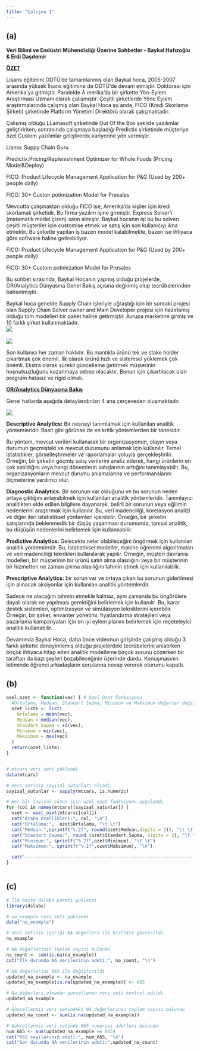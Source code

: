 ```yaml
---
title: "Çalışma 1"
---
```


## (a)

**Veri Bilimi ve Endüstri Mühendisliği Üzerine Sohbetler - Baykal Hafızoğlu & Erdi Daşdemir**

[**ÖZET**]{.underline}

Lisans eğitimini ODTÜ’de tamamlanmış olan Baykal hoca, 2005-2007 arasında yüksek lisans eğitimine de ODTÜ’de devam etmiştir. Doktorası için Amerika’ya gitmiştir. Paralelde A merika’da bir şirkette Yön-Eylem Araştırması Uzmanı olarak çalışmıştır. Çeşitli şirketlerde Yöne Eylem araştırmalarında çalışmış olan Baykal Hoca şu anda, FICO (Kredi Skorlama Şirketi) şirketinde Platform Yönetimi Direktörü olarak çalışmaktadır.

Çalışmış olduğu LLamasoft şirketinde Out Of the Box şeklide yazılımlar geliştirirken, sonrasında çalışmaya başladığı Predictix şirketinde müşteriye özel Custom yazılımlar geliştirerek kariyerine yön vermiştir.

Llama: Suppy Chain Guru

Predictix:Pricing/Replenishment Optimizer for Whole Foods (Pricing Model&Deploy)

FICO: Product Lifecycle Management Application for P&G (Used by 200+ people daily)

FICO: 30+ Custon potimization Model for Presales

Mevcutta çalışmaktan olduğu FICO ise, Amerika’da kişiler için kredi skorlamak şirketidir. Bu firma yazılım işine girmiştir. Express Solver’ı (matematik model çizen) satın almıştır. Baykal hocanın işi bu bu solverı çeşitli müşteriler için customise etmek ve satış için son kullanıcıyı ikna etmektir. Bu şirkette yapılan iş bazen model kalabilmekte, bazen ise ihtiyaca göre software haline getirebiliyor.

FICO: Product Lifecycle Management Application for P&G (Used by 200+ people daily)

FICO: 30+ Custom potimization Model for Presales

Bu sohbet sırasında, Baykal Hocanın yapmış olduğu projelerde, OR/Analytics Dünyasına Genel Bakış açısına değinmiş olup tecrübelerinden bahsetmiştir.

Baykal hoca genelde Supply Chain işleriyle uğraştığı için bir sonraki projesi olan Supply Chain Solver owner and Main Developer projesi için hazırlamış olduğu tüm modelleri bir paket haline getirmiştir. Avrupa marketine girmiş ve 10 farklı şirket kullanmaktadır.\
![](images/1.png)\
\
![](images/2.jpg)

Son kullanıcı her zaman haklıdır. Bu mantıkla ürünü tek ve stake holder çıkartmak çok önemli. İlk olarak ürünü hızlı ve sistemsel yüklemek çok önemli. Ekstra olarak sürekli güncelleme getirmek müşterinin hoşnutsuzluğunu kazanmaya sebep olacaktır. Bunun için çıkartılacak olan program hatasız ve rigid olmalı.

[**OR/Analytics Dünyasına Bakış**]{.underline}

Genel hatlarda aşağıda detaylandırılan 4 ana çerçeveden oluşmaktadır.

![](images/3.jpg)

**Descriptive Analytics:** Bir nesneyi tanımlamak için kullanılan analitik yöntemleridir. Basit gibi görünse de en kritik yöntemlerden bir tanesidir.

Bu yöntem, mevcut verileri kullanarak bir organizasyonun, olayın veya durumun geçmişteki ve mevcut durumunu anlamak için kullanılır. Temel istatistikler, görselleştirmeler ve raporlamalar yoluyla gerçekleştirilir. Örneğin, bir şirketin geçmiş satış verilerini analiz ederek, hangi ürünlerin en çok satıldığını veya hangi dönemlerin satışlarının arttığını tanımlayabilir. Bu, organizasyonların mevcut durumu anlamalarına ve performanslarını ölçmelerine yardımcı olur.

**Diagnostic Analytics:** Bir sorunun var olduğunu ve bu sorunun neden ortaya çıktığını anlayabilmek için kullanılan analitik yöntemleridir. Tanımlayıcı analitikten elde edilen bilgilere dayanarak, belirli bir sorunun veya eğilimin nedenlerini araştırmak için kullanılır. Bu, veri madenciliği, korelasyon analizi ve diğer ileri istatistiksel yöntemleri içerebilir. Örneğin, bir şirketin satışlarında beklenmedik bir düşüş yaşanması durumunda, tanısal analitik, bu düşüşün nedenlerini belirlemek için kullanılabilir.

**Predictive Analytics:** Gelecekte neler olabileceğini öngörmek için kullanılan analitik yöntemlerdir. Bu, istatistiksel modeller, makine öğrenimi algoritmaları ve veri madenciliği teknikleri kullanılarak yapılır. Örneğin, müşteri davranışı modelleri, bir müşterinin bir ürünü satın alma olasılığını veya bir müşterinin bir hizmetten ne zaman çıkma olasılığını tahmin etmek için kullanılabilir.

**Prescriptive Analytics:** bir sorun var ve ortaya çıkan bu sorunun giderilmesi için alınacak aksiyonlar için kullanılan analitik yöntemlerdir.

Sadece ne olacağını tahmin etmekle kalmaz, aynı zamanda bu öngörülere dayalı olarak ne yapılması gerektiğini belirlemek için kullanılır. Bu, karar destek sistemleri, optimizasyon ve simülasyon tekniklerini içerebilir. Örneğin, bir şirket, envanter yönetimi, fiyatlandırma stratejileri veya pazarlama kampanyaları için en iyi eylem planını belirlemek için reçeteleyici analitik kullanabilir.

Devamında Baykal Hoca, daha önce videonun girişinde çalışmış olduğu 3 farklı şirkette deneyimlemiş olduğu projelerdeki tecrübelerini anlatırken birçok ihtiyaca hitap eden analitik modelleme birçok sorunu çözerken bir taraftan da bazı şeyleri bozabileceğinin üzerinde durdu. Konuşmasının bitiminde öğrenci arkadaşların sorularına cevap vererek oturumu kapattı.

## (b)

```r
ozel_ozet <- function(vec) { # Özel Özet Fonksiyonu
  #Ortalama, Medyan, Standart Sapma, Minimum ve Maksimum değerler değişkene atandı
  ozet_liste <- list(
    Ortalama = mean(vec),
    Medyan = median(vec),
    Standart_Sapma = sd(vec),
    Minimum = min(vec),
    Maksimum = max(vec)
  )
  return(ozet_liste)
}


# mtcars veri seti yüklendi
data(mtcars)

# Veri setinin sayısal sütunları alındı
sayisal_sutunlar <- sapply(mtcars, is.numeric)

# Her bir sayısal sütun için ozel_ozet fonksiyonu uygulandı
for (col in names(mtcars)[sayisal_sutunlar]) {
  ozet <- ozel_ozet(mtcars[[col]])
  cat("Araba Özellikleri:", col, "\n")
  cat("Ortalama:",  ozet$Ortalama, "\t \t")
  cat("Medyan:",sprintf("%.2f", round(ozet$Medyan,digits = 2)), "\t \t")
  cat("Standart Sapma:", round (ozet$Standart_Sapma, digits = 2), "\t \t")
  cat("Minimum:", sprintf("%.2f",ozet$Minimum), "\t \t")
  cat("Maksimum:", sprintf("%.2f",ozet$Maksimum), "\n")

  cat("------------------------------------------------------------------------------------------------------------","\n")
}



```

## (c)

```r
# İlk başta dslabs paketi yüklendi
library(dslabs)

# na_example veri seti yüklendi
data("na_example")

# Veri setinin içeriği NA değerleri ile birlikte gösterildi
na_example

# NA değerlerinin toplam sayısı bulundu
na_count <- sum(is.na(na_example))
cat("İlk durumda NA verilerinin adeti:", na_count, "\n")

# NA değerlerini 665 ile değiştirildi
updated_na_example <- na_example
updated_na_example[is.na(updated_na_example)] <- 665

# Na değerleri olmadan güncellenen veri seti kontrol edildi
updated_na_example

# Güncellenmiş veri setindeki NA değerlerinin toplam sayısı bulundu
updated_na_count <- sum(is.na(updated_na_example))

# Güncellenmiş veri setinde 665 numarası adetleri bulundu
num_665 <- sum(updated_na_example == 665)
cat("665 sayılarının adeti:", num_665, "\n")
cat("Son durumda NA verilerinin adeti:",updated_na_count)

```
